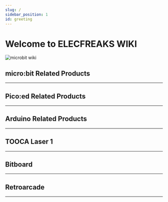```yaml
---
slug: /
sidebar_position: 1
id: greeting
---
```


# Welcome to ELECFREAKS WIKI

![microbit wiki](https://wiki-media-ef.oss-cn-hongkong.aliyuncs.com/i18n/en/docusaurus-plugin-content-docs/current/images/elecfreaks-wiki.png)

## micro:bit Related Products
---

<cardbox>
  <card
    href="./microbit/getting-started/microbit-smart-coding-kit/"
    title="Smart Coding Kit"
    description="Elecfreaks Smart Coding Kit is a wearable device based on micro:bit button cell extension baord Pro, a DIY micro:bit watch can be easily made with a simple installing method.Smart Coding Kit is the updated version for the first generation Power Bit Watch Kit, the breakthroughs are:Simplify the installation without using the acrylic back shroud.Maintain a simple style with 3-pin ports canceled.Upgrade the function by adding a switch for the buzzer."
    img={'https://wiki-media-ef.oss-cn-hongkong.aliyuncs.com/i18n/en/docusaurus-plugin-content-docs/current/microbit/getting-started/microbit-smart-coding-kit/images/smart-coding-kit-icon.png'}
  />
  <card
    href="./microbit/getting-started/microbit-basic-kit/"
    title="Basic Kit"
    description="ELECFREAKS micro:bit basic kit is an entry-level kit. We carefully select 5 most common electric bricks, which can be easily connected to micro:bit via basic:bit. This kit can help students learn how to build their micro:bit projects quickly. And these electric bricks can be driven by Makecode defaulted blocks directly. You don't have to add any extra package. It is helpful for students to understand the usage of electric bricks from its principle."
    img={'https://wiki-media-ef.oss-cn-hongkong.aliyuncs.com/i18n/en/docusaurus-plugin-content-docs/current/microbit/getting-started/microbit-basic-kit/images/basic-kit-icon.png'}
  />
  <card
    href="./microbit/getting-started/microbit-tinker-kit/"
    title="Tinker Kit"
    description="ElecFreaks Micro:bit Tinker Kit is a set of Micro:bit accessory that enables you to connect all kinds of modules easily without a group of messy breadboard wires."
    img={'https://wiki-media-ef.oss-cn-hongkong.aliyuncs.com/i18n/en/docusaurus-plugin-content-docs/current/microbit/getting-started/microbit-tinker-kit/images/tinker-kit-icon.png'}
  />
<card
    href="./microbit/interesting-case/microbit-starter-kit/"
    title="Starter Kit"
    description="ElecFreaks Micro:bit Starter Kit is designed for people who is at the door step of learning electric circuit and programming knowledge. The kit has provided some basic electronic components like LED, button, buzzer, temperature sensor, steering engine and motor etc. Micro:bit Starter Kit can help you enter a wonderful of electronic world."
    img={'https://wiki-media-ef.oss-cn-hongkong.aliyuncs.com/i18n/en/docusaurus-plugin-content-docs/current/microbit/circuit-design/microbit-starter-kit/images/starter-kit-icon.png'}
  />
  <card
    href="./microbit/interesting-case/microbit-experiment-box-kit/"
    title="Experiment Box Kit"
    description="The Elecfreaks Experimental Box is a brand new teaching aid developed by ELECFREAKS. We included traditional components such as the temperature sensor, photocell, servo, motor and LEDs. But we also added electronic components such as the MOSFET transistor, different values of resistors, and a trimpot to combine circuit design with programming."
    img={'https://wiki-media-ef.oss-cn-hongkong.aliyuncs.com/i18n/en/docusaurus-plugin-content-docs/current/microbit/circuit-design/microbit-experiment-box-kit/images/experiment-box-kit-icon.png'}
  />
  <card
    href="./microbit/microbit-smart-car/microbit-smart-cutebot/"
    title="Smart Cutebot"
    description="ELECFREAKS Cutebot is a rear-drive smart car driven by dual high speed motors.There are many on-board equipments on the Cutebot including ultrasonic sensor and distance sensor, two RGB LED headlights and clearance lamps on the bottom, two line-tracking probes, an active buzzer as the horn and so on! Let's drive your first smart car!"
    img={'https://wiki-media-ef.oss-cn-hongkong.aliyuncs.com/i18n/en/docusaurus-plugin-content-docs/current/microbit/microbit-smart-car/microbit-smart-cutebot/images/smart-cutebot-icon.png'}
  />
  <card
    href="./microbit/microbit-smart-car/microbit-tpbot/"
    title="Tpbot"
    description="TP Bot is a smart coding car for micro:bit. It can be regarded as a toy for its preset functions that do not need a micro:bit; it can also be used as a teaching aid at the same time, you can code it via the micro:bit or make extensions for the other modules and the Lego bricks to develop children’s imagination and creativity."
    img={'https://wiki-media-ef.oss-cn-hongkong.aliyuncs.com/i18n/en/docusaurus-plugin-content-docs/current/microbit/microbit-smart-car/microbit-tpbot/images/tpbot-icon.png'}
  />
  <card
    href="./microbit/microbit-smart-car/microbit-ringbit-car-v2/"
    title="Ringbit Car V2"
    description="The ELECFREAKS Ring:bit Car is a small DIY smart car driven by the BBC micro:bit and the ELECFREAKS Ring:bit. The Ring:bit extends the micro:bit's 3 GPIO ports and allow for different sensors and components to be easily attached to the micro:bit. A basic Ring:bit Car can be easily programmed to run autonomously, with a remote control, and even create rainbow beacons of light. Just add one of the many extensions available and your Ring:bit Car can do even more things like line and light following, obstacle avoiding, drawing and more!"
    img={'https://wiki-media-ef.oss-cn-hongkong.aliyuncs.com/i18n/en/docusaurus-plugin-content-docs/current/microbit/microbit-smart-car/microbit-ringbit-car-v2/images/ringbit-car-v2-icon.png'}
  />
  <card
    href="./microbit/microbit-smart-car/microbit-motorbit-smart-car-kit/"
    title="Motorbit Smart Car Kit"
    description="motor:bit smart car kit is a tailor-made smart car for micro:bit and motor:bit. This kit includes a micro:bit, motor:bit, sonar:bit and 2 line tracking modules. You can use this kit to DIY a micro:bit two-wheel smart car."
    img={'https://wiki-media-ef.oss-cn-hongkong.aliyuncs.com/i18n/en/docusaurus-plugin-content-docs/current/microbit/microbit-smart-car/microbit-motorbit-smart-car-kit/images/motorbit-smart-car-kit-icon.png'}
  />
<card
    href="./microbit/wisdom-life/microbit-smart-home-kit/"
    title="Smart Home Kit"
    description="Smart home Kit is a product about smart home project based on micro:bit which is developed by ELECFREAK. We selected executed components commonly used at home as TMP36 temperature sensor, sound sensor, crash sensor, servo, motor. You can build scene like windowsill, wardrobe and fish tank, create yourself smart sweet home and programming to intelligently driving them using micro:bit. Smart home is what makes life more practical and playing with it is what makes life more interesting."
    img={'https://wiki-media-ef.oss-cn-hongkong.aliyuncs.com/i18n/en/docusaurus-plugin-content-docs/current/microbit/wisdom-life/microbit-smart-home-kit/images/smart-home-kit-icon.png'}
  />
  <card
    href="./microbit/wisdom-life/microbit-smart-science-iot-kit/"
    title="Smart Science Iot Kit"
    description="ELECFREAKS Smart Science IoT Kit is developed based on loT:Bit,a new breakout board compatible with science sensors such as theultrasonic sensor, dust sensor, light sensor and water level sensor,.including RTC Timing and WIFI module. You can gather data via thesensors and send data to the cloud with more stable and accuratedata analysis."
    img={'https://wiki-media-ef.oss-cn-hongkong.aliyuncs.com/i18n/en/docusaurus-plugin-content-docs/current/microbit/wisdom-life/microbit-smart-science-iot-kit/images/smart-science-iot-kit-icon.png'}
  />
  <card
    href="./microbit/wisdom-life/microbit-smart-agriculture-kit/"
    title="Smart Agriculture Kit"
    description="The micro:bit Smart Agriculture Kit has a well-selection of IoT:bit, DS18B20 temperature sensor, soil moisture sensor, water level sensor, PIR sensor, servos and etc., we could use it to build such themes as the smart insects repelling machine, the ecological greenhouse, the fish pond water level monitoring device and more, from which we can learn the modern agriculture and program and explore more possibilities to apply the information technology in agriculture."
    img={'https://wiki-media-ef.oss-cn-hongkong.aliyuncs.com/i18n/en/docusaurus-plugin-content-docs/current/microbit/wisdom-life/microbit-smart-agriculture-kit/images/smart-agriculture-kit-icon.png'}
  />
  <card
    href="./microbit/wisdom-life/microbit-smart-city-kit/"
    title="Smart City Kit"
    description="The Smart City Kit has a well-selection of IoT:bit, DHT11 sensor, soil moisture sensor, water level sensor, sonar:bit, servos and etc., we could use it to build such themes as the smart parking lot, transportation network and river level monitoring…, we can use it to learn more about the IoT and program, and more possibilities of the future city scenes are able to be constructed via it!"
    img={'https://wiki-media-ef.oss-cn-hongkong.aliyuncs.com/i18n/en/docusaurus-plugin-content-docs/current/microbit/wisdom-life/microbit-smart-city-kit/images/smart-city-kit-icon.png'}
  />
  <card
    href="./microbit/wisdom-life/microbit-smart-health-kit/"
    title="Smart Health Kit"
    description=""
    img={'https://wiki-media-ef.oss-cn-hongkong.aliyuncs.com/i18n/en/docusaurus-plugin-content-docs/current/microbit/wisdom-life/microbit-smart-health-kit/images/smart-health-kit-icon.png'}
  />
  <card
    href="./microbit/wisdom-life/microbit-smart-greenhouse-kit/"
    title="microbit-smart-greenhouse-kit"
    description="The Smart Greenhouse Kit is designed to simulate plant growth for primary and secondary school students and help them gain an insight into the principles of modern smart farming."
    img={'https://wiki-media-ef.oss-cn-hongkong.aliyuncs.com/docs/microbit/wisdom-life/microbit-smart-greenhouse-kit/images/microbit-smart-greenhouse-kit-icon.png'}
  />
  <card
    href="./microbit/building-blocks/nezha-inventors-kit/"
    title="Nezha Inventors Kit"
    description="Based on Planet X sensors, Nezha Inventor's Kit is designed for BBC micro:bit. It contains multiple sensors and modules including LED, trimpot, soil moisture sensor, ultrasonic sensor, crash sensor, line-tracking sensor, etc., and also with over 400 pieces of bricks. We've built over 36 cases with this kit aiming to cultivate and inspire kids' creativity and imagination."
    img={'https://wiki-media-ef.oss-cn-hongkong.aliyuncs.com/i18n/en/docusaurus-plugin-content-docs/current/microbit/building-blocks/nezha-inventors-kit/images/48-in-1-nezha-inventors-kit-icon.png'}
  />
  <card
    href="./microbit/building-blocks/wonder-building-kit/"
    title="Wonder Building Kit"
    description=""
    img={'https://wiki-media-ef.oss-cn-hongkong.aliyuncs.com/i18n/en/docusaurus-plugin-content-docs/current/microbit/building-blocks/wonder-building-kit/images/32-in-1-wonder-building-kit-icon.png'}
  />
  <card
    href="./microbit/building-blocks/microbit-wonder-rugged-car/"
    title="Wonder Rugged Car"
    description="The Wonder Rugged Kit for micro:bit is a car that can move in all directions based on Wukong Breakout board.The mecanum wheels in 8CM diameter make it possible to move in all directions and drift to left or right easily with a wild outlook. The AWD provides continuous strong power and each wheel can be programmed."
    img={'https://wiki-media-ef.oss-cn-hongkong.aliyuncs.com/i18n/en/docusaurus-plugin-content-docs/current/microbit/microbit-smart-car/microbit-wonder-rugged-car/images/wonder-rugged-car-icon.png'}
  />
  <card
    href="./microbit/building-blocks/ringbit-bricks-pack/"
    title="Ringbit Bricks Pack"
    description="Based on the Ring:bit V2 from Elecfreaks, the micro:bit Ring:bit Bricks Pack contains 360 degrees servos, the LED strips and almost 200 pieces bricks. Together with the well-designed assembly instructions and courses, it makes the kids learn the coding easily as well as how to build blocks in an interesting way. Let's start building our kits with the tips!"
    img={'https://wiki-media-ef.oss-cn-hongkong.aliyuncs.com/i18n/en/docusaurus-plugin-content-docs/current/microbit/building-blocks/ringbit-bricks-pack/images/6-in-1-ringbit-bricks-pack-icon.png'}
  />
  <card
    href="./microbit/building-blocks/microbit-space-science-kit/"
    title="micro:bit Space Science Kit"
    description="micro:bit Space Science Kit is a STEAM education kit designed specifically for primary and secondary school students. With the Nezha Multi functional Expansion Box V2 as the core, it is equipped with planetary series intelligent motors and various planetary sensors. Combined with a lunar landing map and rich building block structural components, it allows children to easily master aviation science and stimulate their enthusiasm for scientific exploration through hands-on construction and lunar landing challenges."
    img={'https://wiki-media-ef.oss-cn-hongkong.aliyuncs.com/docs/microbit/building-blocks/microbit-space-science-kit/images/microbit-space-science-kit-introduction-icon.png'}
  />
  <card
    href="./microbit/interesting-case/magic-wand-kit/"
    title="Magic Wand Kit"
    description=""
    img={'https://wiki-media-ef.oss-cn-hongkong.aliyuncs.com/i18n/en/docusaurus-plugin-content-docs/current/microbit/interesting-case/magic-wand-kit/images/magic-wand-kit-icon.png'}
  />
  <card
    href="./microbit/interesting-case/straw-manipulator/"
    title="Straw Manipulator"
    description="Hands are one of our most important and mostly used parts in daliy life, there are many artworks coming from the idea of simulating hands because of its skillful characteristic and good appearance, this blog also simulates the hands.The materials we used in this blog are micro:bit and Wukong Breakout board, the fingers are able to stretch with 180 degrees servos."
    img={'https://wiki-media-ef.oss-cn-hongkong.aliyuncs.com/i18n/en/docusaurus-plugin-content-docs/current/microbit/interesting-case/straw-manipulator/images/straw-manipulator-icon.png'}
  />
  <card
    href="./microbit/robot/xgo-robot-kit/"
    title="XGO Robot Kit"
    description="micro:bit XGO robot is an AI dog robot with 12 DOFs designed for the artificial intelligence education for teenagers. It supports omni-movement and is able to perform as a real pet dog. Students are able to get a good understanding of AI technology from the learning of the mechanism, the electronic knowledge, programming and the AI while playing it."
    img={'https://wiki-media-ef.oss-cn-hongkong.aliyuncs.com/i18n/en/docusaurus-plugin-content-docs/current/microbit/robot/xgo-robot-kit/images/xgo-robot-kit-icon.png'}
  />
  <card
    href="./microbit/robot/xgo-robot-kit-v2/"
    title="XGO Robot Kit V2"
    description="XGO Robot Kit V2 is a 15-degree-of-freedom desktop-level Al quadruped robot dog. The XGO Robot Kit V2 is equipped with a robotic arm and end jaws for flexible gripping and carrying of objects. XGO Robot Kit V2 adopts 2.3KG.CM bus serial servo as the joint, which can realize omnidirectional movement, six-dimensional posture control, posture stabilization, multiple motion gait and clamping tasks, and is equipped with IMU, joint position sensor and The internal IMU, joint position sensor and current sensor feedback its own attitude and joint angle and torque for internal algorithm and secondary development. The XGO Robot Kit V2 supports both graphical programming and Python code programming. This makes it the ideal machine for learning, teaching and research."
    img={'https://wiki-media-ef.oss-cn-hongkong.aliyuncs.com/i18n/en/docusaurus-plugin-content-docs/current/microbit/robot/xgo-robot-kit-v2/images/xgo-robot-kit-v2-icon.png'}
  />
  <card
    href="./microbit/robot/xgo-rider-kit/"
    title="XGO Rider Kit"
    description="micro:bit XGO-Rider is a programmable bipedal robot designed for education and entertainment. It uses 4.5KG.CM all-metal magnetic encoding bus serial port servo as joints and FOC wheel hub integrated motor as drive, which can achieve 360° full-range flexible movement, stable posture control and a variety of complex movements. The internal IMU sensor ensures the adaptability and stability of the robot when facing different terrains. micro:bit XGO-Rider supports MakeCode graphical programming, and opens the underlying serial port protocol and Python interface to facilitate users to carry out secondary development. Through the XGO mobile APP, users can easily remotely control XGO-Rider via Bluetooth and explore unlimited possibilities. It is an ideal partner for exploring programming and robotics technology."
    img={'https://wiki-media-ef.oss-cn-hongkong.aliyuncs.com/docs/microbit/robot/xgo-rider-kit/images/xgo-rider-kit-icon.png'}
  />
</cardbox>



## Pico:ed Related Products
---

<cardbox>
  <card
    href="./pico/picoed/picoed-smart-car/picoed-smart-cutebot"
    title="Picoed Smart Cutebot"
    description="ELECFREAKS Pico:ed Smart Cutebot is a rear-drive smart car driven by dual high speed motors. There are many on-board equipments on the Pico:ed Smart Cutebot including ultrasonic sensor, two RGB LED headlights, clearance lamps on thebo ttom, two line-tracking probes, an active buzzer as the horn and so on! Let's drive your first smart carELECFREAKS Pico:ed Smart Cutebot is a rear-drive smart car driven by dual high speed motors."
    img={'https://wiki-media-ef.oss-cn-hongkong.aliyuncs.com/i18n/en/docusaurus-plugin-content-docs/current/pico/picoed/picoed-smart-car/picoed-smart-cutebot/images/smart-cutebot-icon.png'}
  />
  <card
    href="./pico/picoed/picoed-smart-car/picoed-ringbit-car-v2"
    title="Picoed Ringbit Car V2"
    description="Ring:bit car is a DIY smart car which is based on Pico:ed board and ELECFREAKS Ring:bit. It adopts modular assembly and programming-driven method, which is easy to learn. It will bring a rich experience to your creation. Next, let's take a look at the details of the Ring:bit car kit.Ring:bit has extended 3 channels of GPIO, among which 2 channels are used for driving servos and one channel of GPIO is undefined. Just add one of the many extensions available and your Ring:bit Car can do even more things like line and light following, obstacle avoiding, drawing and more!Please note that the Ring:bit car version 2 has been upgraded. It is diffrent from the Ring:bit car version 1, all the files mentioned here are in Ring:bit V2."
    img={'https://wiki-media-ef.oss-cn-hongkong.aliyuncs.com/i18n/en/docusaurus-plugin-content-docs/current/pico/picoed/picoed-smart-car/picoed-ringbit-car-v2/images/ringbit-car-v2-icon.png'}
  />
  <card
    href="./pico/picoed/circuit-design/picoed-starter-kit"
    title="Picoed Starter Kit"
    description="The Pico:ed Little Scientist Kit is a Pico:ed starter kit developed by the ELECFREAKS team for teens to learn circuits and programming. The kit provides numerous electronic components such as LEDs, buttons, buzzers, temperature sensors, servos, motors and colorful light rings. It also comes with numerous reference cases and detailed documentation to help you get started quickly. The Pico:ed Little Scientist Kit accompanies you into the wonderful world of electronics."
    img={'https://wiki-media-ef.oss-cn-hongkong.aliyuncs.com/i18n/en/docusaurus-plugin-content-docs/current/pico/picoed/circuit-design/picoed-starter-kit/images/starter-kit-icon.png'}
  />
</cardbox>

## Arduino Related Products
---

<cardbox>
  <card
    href="arduino/building-blocks/nezhaa-inventors-kit/"
    title="Nezha-A Inventor's kit"
    description="The [Nezha-A Breakout board](https://shop.elecfreaks.com/products/elecfreaks-nezha-a-arduino-3-in-1-master-control-box) is a programmable masterboard based on ATMEGA328P, it is loaded with the dual drive servo connections, the dual drive motor connections and 8-way connections for sensors; all the sensor connections are in RJ11 type with fool-proof and anti-plug design; it is also loaded with Lego compatible ports on the shells which make them possible to connect the modules with Lego bricks."
    img={'https://wiki-media-ef.oss-cn-hongkong.aliyuncs.com/i18n/en/docusaurus-plugin-content-docs/current/arduino/building-blocks/nezhaa-inventors-kit/images/36-in-1-nezhaa-inventors-kit-icon.png'}
  />
</cardbox>

## TOOCA Laser 1
---

<cardbox>
  <card
    href="tooca-l1-laser-engraver/"
    title="Tooca L1 Laser Engraver"
    description=""
    img={'https://wiki-media-ef.oss-cn-hongkong.aliyuncs.com/i18n/en/docusaurus-plugin-content-docs/current/tooca-l1-laser-engraver/images/tooca-laser-1-icon.png'}
  />
</cardbox>

## Bitboard
---

<cardbox>
  <card
    href="bitboard/"
    title="Bitboard"
    description=""
    img={'https://wiki-media-ef.oss-cn-hongkong.aliyuncs.com/i18n/en/docusaurus-plugin-content-docs/current/bitboard/images/bitboard-icon.png'}
  />
</cardbox>

## Retroarcade
---

<cardbox>
  <card
    href="retroarcade/"
    title="Retro arcade"
    description=""
    img={'https://wiki-media-ef.oss-cn-hongkong.aliyuncs.com/i18n/en/docusaurus-plugin-content-docs/current/retroarcade/images/retroarcade-icon.png'}
  />
</cardbox>
